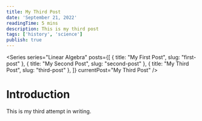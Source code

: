 ```yaml
---
title: My Third Post
date: 'September 21, 2022'
readingTime: 5 mins
description: This is my third post
tags: ['history', 'science']
publish: true
---
```


<Series
    series="Linear Algebra"
    posts={[
        { title: "My First Post", slug: "first-post" },
        { title: "My Second Post", slug: "second-post" },
        { title: "My Third Post", slug: "third-post" },
    ]}
    currentPost="My Third Post"
/>

# Introduction

This is my third attempt in writing.